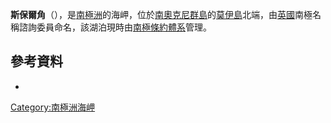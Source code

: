 {{coord|60|44|S|45|41|W|display=title}}

'''斯保爾角'''（{{lang-en|Spaull Point}}），是[[南極洲|南極洲]]的海岬，位於[[南奧克尼群島|南奧克尼群島]]的[[莫伊島|莫伊島]]北端，由[[英國|英國]]南極名稱諮詢委員命名，該湖泊現時由[[南極條約體系|南極條約體系]]管理。

==參考資料==
* {{usgs-gazetteer}}

{{Antarctica-geo-stub}}
[[Category:南極洲海岬|Category:南極洲海岬]]